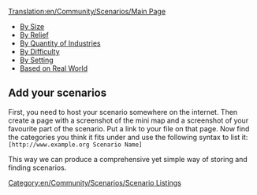 [[Translation:en/Community/Scenarios/Main Page]]
* [[en/Community/Scenarios/Size/Main Page|By Size]]
* [[en/Community/Scenarios/Relief/Main Page|By Relief]]
* [[en/Community/Scenarios/Industry Density/Main Page|By Quantity of Industries]]
* [[en/Community/Scenarios/Difficulty/Main Page|By Difficulty]]
* [[en/Community/Scenarios/Climate/Main Page|By Setting]]
* [[en/Community/Scenarios/Real World|Based on Real World]]

== Add your scenarios ==

First, you need to host your scenario somewhere on the internet. Then create a page with a screenshot of the mini map and a screenshot of your favourite part of the scenario. Put a link to your file on that page. Now find the categories you think it fits under and use the following syntax to list it: <code><nowiki>[http://www.example.org Scenario Name]</nowiki></code>

This way we can produce a comprehensive yet simple way of storing and finding scenarios.

[[Category:en/Community/Scenarios/Scenario Listings]]